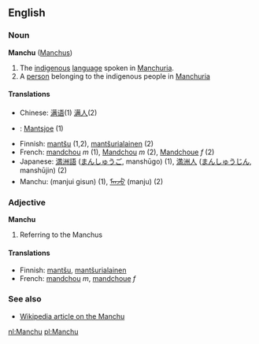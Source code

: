 ==English==

===Noun===
'''Manchu''' ([[Manchus]])

# The [[indigenous]] [[language]] spoken in [[Manchuria]].
# A [[person]] belonging to the indigenous people in [[Manchuria]]

====Translations====
*Chinese: [[满语]](1) [[满人]](2)
*{{nl}}: [[Mantsjoe]] (1)
*Finnish: [[mantšu]] (1,2), [[mantšurialainen]] (2)
*French: [[mandchou]] ''m'' (1), [[Mandchou]] ''m'' (2), [[Mandchoue]] ''f'' (2)
*Japanese: [[満洲語]] ([[まんしゅうご]], manshūgo) (1), [[満洲人]] ([[まんしゅうじん]], manshūjin) (2)
*Manchu: (manjui gisun) (1), [[ᠮᠠᠨᠵᡠ]] (manju) (2)

===Adjective===
'''Manchu'''

# Referring to the Manchus

====Translations====

*Finnish: [[mantšu]], [[mantšurialainen]]
*French: [[mandchou]] ''m'', [[mandchoue]] ''f''

===See also===
*[[w:Manchu|Wikipedia article on the Manchu]]

[[nl:Manchu]]
[[pl:Manchu]]